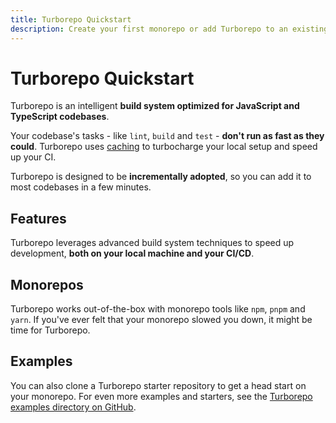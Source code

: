```yaml
---
title: Turborepo Quickstart
description: Create your first monorepo or add Turborepo to an existing project.
---
```



# Turborepo Quickstart

Turborepo is an intelligent **build system optimized for JavaScript and TypeScript codebases**.

Your codebase's tasks - like `lint`, `build` and `test` - **don't run as fast as they could**. Turborepo uses [caching](/docs/core-concepts/caching) to turbocharge your local setup and speed up your CI.

Turborepo is designed to be **incrementally adopted**, so you can add it to most codebases in a few minutes.

<QuickStartArea />

## Features

Turborepo leverages advanced build system techniques to speed up development, **both on your local machine and your CI/CD**.

<LearnMoreArea />

## Monorepos

Turborepo works out-of-the-box with monorepo tools like `npm`, `pnpm` and `yarn`. If you've ever felt that your monorepo slowed you down, it might be time for Turborepo.

<MonoreposArea />

## Examples

You can also clone a Turborepo starter repository to get a head start on your monorepo. For even more examples and starters, see the [Turborepo examples directory on GitHub](https://github.com/vercel/turbo/tree/main/examples).

<ExamplesArea />

<FullTurboCTA />
